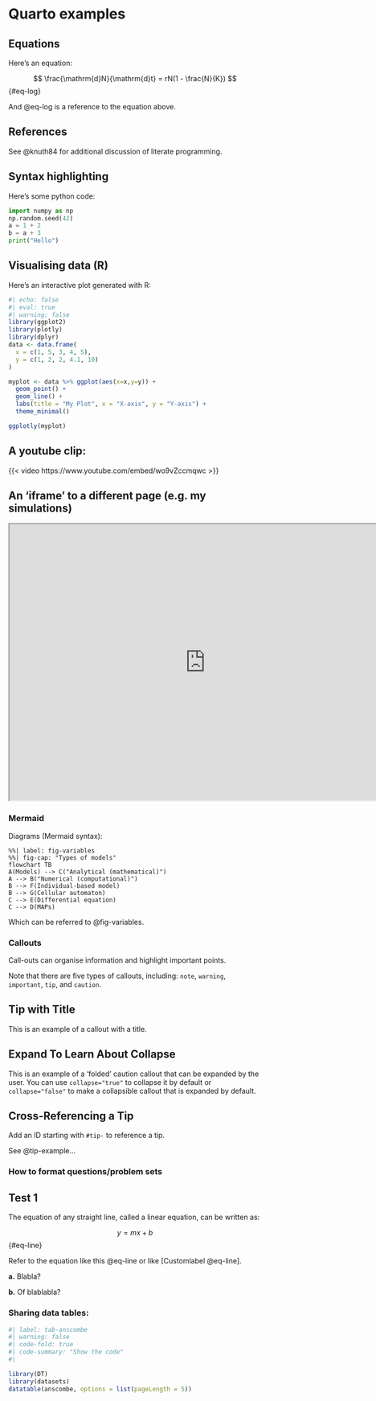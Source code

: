 # Quarto examples

## Equations 

Here's an equation: 

$$ 
\frac{\mathrm{d}N}{\mathrm{d}t} = rN(1 - \frac{N}{K}) 
$$ {#eq-log}

And @eq-log is a reference to the equation above. 

## References

See @knuth84 for additional discussion of literate programming.

## Syntax highlighting

Here's some python code: 

```python
import numpy as np
np.random.seed(42)
a = 1 + 2
b = a + 3
print("Hello")
```

## Visualising data (R)

Here's an interactive plot generated with R:

```r
#| echo: false
#| eval: true
#| warning: false
library(ggplot2)
library(plotly)
library(dplyr)
data <- data.frame(
  x = c(1, 5, 3, 4, 5),
  y = c(1, 2, 2, 4.1, 10)
)

myplot <- data %>% ggplot(aes(x=x,y=y)) +
  geom_point() +
  geom_line() +
  labs(title = "My Plot", x = "X-axis", y = "Y-axis") +
  theme_minimal()

ggplotly(myplot)
```

## A youtube clip:

{{< video https://www.youtube.com/embed/wo9vZccmqwc >}}

## An 'iframe' to a different page (e.g. my simulations)


```{=html}
<iframe width="780" height="550" src="https://tbb.bio.uu.nl/bvd/simulations/australia/" title="Simulation"></iframe>
```


### Mermaid
  
Diagrams (Mermaid syntax):
  
```mermaid
%%| label: fig-variables
%%| fig-cap: "Types of models"
flowchart TB
A(Models) --> C("Analytical (mathematical)")
A --> B("Numerical (computational)")
B --> F(Individual-based model)
B --> G(Cellular automaton)
C --> E(Differential equation)
C --> D(MAPs)
```

Which can be referred to @fig-variables.

### Callouts

Call-outs can organise information and highlight important points.
  
::: callout-note
Note that there are five types of callouts, including: `note`,
`warning`, `important`, `tip`, and `caution`.
:::
  
::: callout-tip
## Tip with Title

This is an example of a callout with a title.
:::
  
::: {.callout-caution collapse="true"}
## Expand To Learn About Collapse

This is an example of a 'folded' caution callout that can be expanded by
the user. You can use `collapse="true"` to collapse it by default or
`collapse="false"` to make a collapsible callout that is expanded by
default.
:::
  
::: {#tip-example .callout-tip}
## Cross-Referencing a Tip
    
Add an ID starting with `#tip-` to reference a tip.
:::
      
See @tip-example...
    
### How to format questions/problem sets
    
::: {#exr-test1}
## Test 1
      
The equation of any straight line, called a linear equation, can be written as:
        
$$ 
y = mx + b
$$ {#eq-line}
      
Refer to the equation like this @eq-line or like [Customlabel @eq-line].
        
**a.** Blabla?
          
**b.** Of blablabla?
:::
          
### Sharing data tables:
          
```r
#| label: tab-anscombe
#| warning: false
#| code-fold: true
#| code-summary: "Show the code"
#| 

library(DT)
library(datasets)
datatable(anscombe, options = list(pageLength = 5))
```

